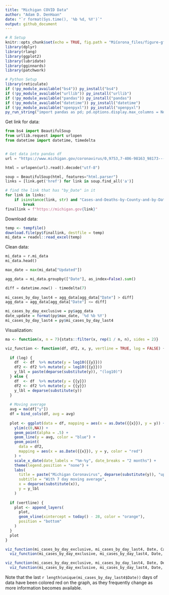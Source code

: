 ```yaml
---
title: "Michigan COVID Data"
author: "Adam D. DenHaan"
date: "`r format(Sys.time(), '%b %d, %Y')`"
output: github_document
---
```


```r
# R Setup
knitr::opts_chunk$set(echo = TRUE, fig.path = "MiCorona_files/figure-gfm/")
library(dplyr)
library(rlang)
library(ggplot2)
library(lubridate)
library(gginnards)
library(patchwork)

# Python Setup
library(reticulate)
if (!py_module_available("bs4")) py_install("bs4")
if (!py_module_available("urllib")) py_install("urllib")
if (!py_module_available("pandas")) py_install("pandas")
if (!py_module_available("datetime")) py_install("datetime")
if (!py_module_available("openpyxl")) py_install("openpyxl")
py_run_string("import pandas as pd; pd.options.display.max_columns = None")
```

Get link for data:
```python
from bs4 import BeautifulSoup
from urllib.request import urlopen
from datetime import datetime, timedelta


# Get data into pandas df
url = "https://www.michigan.gov/coronavirus/0,9753,7-406-98163_98173---,00.html"

html = urlopen(url).read().decode("utf-8")

soup = BeautifulSoup(html, features="html.parser")
links = [link.get('href') for link in soup.find_all('a')]

# find the link that has "by_Date" in it
for link in links:
    if isinstance(link, str) and "Cases-and-Deaths-by-County-and-by-Date-of-Symptom" in link:
        break
finallink = f"https://michigan.gov{link}"
```

Download data:
```r
temp <- tempfile()
download.file(py$finallink, destfile = temp)
mi_data = readxl::read_excel(temp)
```

Clean data:
```python
mi_data = r.mi_data
mi_data.head()

max_date = max(mi_data["Updated"])

agg_data = mi_data.groupby(["Date"], as_index=False).sum()

diff = datetime.now() - timedelta(7)
  
mi_cases_by_day_last4 = agg_data[agg_data["Date"] > diff]
agg_data = agg_data[agg_data["Date"] <= diff]
```

```r
mi_cases_by_day_exclusive = py$agg_data
date_update = format(py$max_date, '%d %b %Y')
mi_cases_by_day_last4 = py$mi_cases_by_day_last4
```

Visualization:
```r
ma <- function(x, n = 7){stats::filter(x, rep(1 / n, n), sides = 2)}

viz_function <- function(df, df2, x, y, vertline = TRUE, log = FALSE) {
  
  if (log) {
    df  <- df  %>% mutate(y = log10({{y}}))
    df2 <- df2 %>% mutate(y = log10({{y}}))
    y_lbl = paste(deparse(substitute(y)), "(log10)")
  } else {
    df  <- df  %>% mutate(y = {{y}})
    df2 <- df2 %>% mutate(y = {{y}})
    y_lbl = deparse(substitute(y))
  }
  
  # Moving average
  avg = ma(df["y"])
  df = bind_cols(df, avg = avg)
  
  plot <- ggplot(data = df, mapping = aes(x = as.Date({{x}}), y = y)) +
    ylim(c(0,NA)) +
    geom_point(alpha = .5) +
    geom_line(y = avg, color = "blue") +
    geom_point(
      data = df2,
      mapping = aes(x = as.Date({{x}}), y = y, color = "red")
    ) +
    scale_x_date(date_labels = "%m-%y", date_breaks = "2 months") + 
    theme(legend.position = "none") +
    labs(
      title = paste("Michigan Coronavirus", deparse(substitute(y)), "updated", date_update),
      subtitle = "With 7 day moving average",
      x = deparse(substitute(x)),
      y = y_lbl
    )
  
  if (vertline) {
    plot <- append_layers(
      plot,
      geom_vline(xintercept = today() - 28, color = "orange"),
      position = "bottom"
    )
  }
  plot
}
```

```r
viz_function(mi_cases_by_day_exclusive, mi_cases_by_day_last4, Date, Cases, vertline = FALSE) /
  viz_function(mi_cases_by_day_exclusive, mi_cases_by_day_last4, Date, Cases, log = TRUE, vertline = FALSE)
```

```r
viz_function(mi_cases_by_day_exclusive, mi_cases_by_day_last4, Date, Deaths, vertline = FALSE) / 
  viz_function(mi_cases_by_day_exclusive, mi_cases_by_day_last4, Date, Deaths, vertline = FALSE, log = TRUE)
```

Note that the last `r length(unique(mi_cases_by_day_last4$Date))` days of data have been colored red on the graph, as they frequently change as more information becomes available. 
